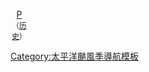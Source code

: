 {{Pacific_Hurricane_season_bar_start
|year=2015
}}
{{Hurricane_season_bar_button
|buttonspacing=0.25em
|intensity={{Storm_colour|cat4}}
|english=Hurricane Andres
|stormname=安德烈斯
|strength=颶風
|linkname=2015年太平洋颶風季#颶風安德烈斯（Andres）
|storminitial=A
}}
{{Hurricane_season_bar_button
|buttonspacing=0.25em
|intensity={{Storm_colour|cat4}}
|english=Hurricane Blanca
|stormname=布蘭卡
|strength=颶風
|linkname=颶風布蘭卡 (2015年)
|storminitial=B
}}
{{Hurricane_season_bar_button
|buttonspacing=0.25em
|intensity={{Storm_colour|cat1}}
|english=Hurricane Carlos
|stormname=卡洛斯
|strength=颶風
|linkname=颶風卡洛斯 (2015年)
|storminitial=C
}}
{{Hurricane_season_bar_button
|buttonspacing=0.25em
|intensity={{Storm_colour|storm}}
|english=Tropcl Storm Ela
|stormname=埃拉
|strength=熱帶風暴
|linkname=2015年太平洋颶風季#熱帶風暴埃拉（Ela）
|storminitial=E*
}}
{{Hurricane_season_bar_button
|buttonspacing=0.25em
|intensity={{Storm_colour|storm}}
|english=Tropcl Storm Halola
|stormname=哈洛拉
|strength=熱帶風暴
|linkname=颱風哈洛拉
|storminitial=H*
}}
{{Hurricane_season_bar_button
|buttonspacing=0.25em
|intensity={{Storm_colour|storm}}
|english=Tropical Storm Iune
|stormname=尤內
|strength=熱帶風暴
|linkname=2015年太平洋颶風季#熱帶風暴尤內（Iune）
|storminitial=I*
}}
{{Hurricane_season_bar_button
|buttonspacing=0.25em
|intensity={{Storm_colour|cat4}}
|english=Hurricane Dolores
|stormname=多洛雷斯
|strength=颶風
|linkname=2015年太平洋颶風季#颶風多洛雷斯（Dolores）
|storminitial=D
}}
{{Hurricane_season_bar_button
|buttonspacing=0.25em
|intensity={{Storm_colour|storm}}
|english=Tropical Storm Enrique
|stormname=恩里克
|strength=熱帶風暴
|linkname=2015年太平洋颶風季#熱帶風暴恩里克（Enrique）
|storminitial=E
}}
</tr>
<tr><td><!--pixel-wide gap--></td></tr>
<tr>
{{Hurricane_season_bar_button
|buttonspacing=0.25em
|intensity={{Storm_colour|storm}}
|english=Tropical Storm Felicia
|stormname=費利西亞
|strength=熱帶風暴
|linkname=2015年太平洋颶風季#熱帶風暴費利西亞（Felicia）
|storminitial=F
}}
{{Hurricane_season_bar_button
|buttonspacing=0.25em
|intensity={{Storm_colour|depression}}
|english=Tropical Depression 08E
|stormname=08E
|strength=熱帶低氣壓
|linkname=2015年太平洋颶風季#熱帶低氣壓08E
|storminitial=08E
}}
{{Hurricane_season_bar_button
|buttonspacing=0.25em
|intensity={{Storm_colour|cat2}}
|english=Hurricane Guillermo
|stormname=吉列爾莫
|strength=颶風
|linkname=2015年太平洋颶風季#颶風吉列爾莫（Guillermo）
|storminitial=G
}}
{{Hurricane_season_bar_button
|buttonspacing=0.25em
|intensity={{Storm_colour|cat4}}
|english=Hurricane Hilda
|stormname=希爾達
|strength=颶風
|linkname=2015年太平洋颶風季#颶風希爾達（Hilda）
|storminitial=H
}}
{{Hurricane_season_bar_button
|buttonspacing=0.25em
|intensity={{Storm_colour|depression}}
|english=Tropical Depression 11E
|stormname=11E
|strength=熱帶低氣壓
|linkname=2015年太平洋颶風季#熱帶低氣壓11E
|storminitial=11E
}}
{{Hurricane_season_bar_button
|buttonspacing=0.25em
|intensity={{Storm_colour|cat4}}
|english=Hurricane Kilo
|stormname=奇羅
|strength=颶風
|linkname=颶風奇羅
|storminitial=K*
}}
{{Hurricane_season_bar_button
|buttonspacing=0.25em
|intensity={{Storm_colour|cat1}}
|english=Hurricane Loke
|stormname=羅克
|strength=颶風
|linkname=颶風羅克
|storminitial=L*
}}
{{Hurricane_season_bar_button
|buttonspacing=0.25em
|intensity={{Storm_colour|cat4}}
|english=Hurricane Ignacio
|stormname=伊格納西奧
|strength=颶風
|linkname=2015年太平洋颶風季#颶風伊格納西奧（Ignacio）
|storminitial=I
}}
</tr>
<tr><td><!--pixel-wide gap--></td></tr>
<tr>
{{Hurricane_season_bar_button
|buttonspacing=0.25em
|intensity={{Storm_colour|cat4}}
|english=Hurricane Jimena
|stormname=希梅納
|strength=颶風
|linkname=2015年太平洋颶風季#颶風希梅納（Jimena）
|storminitial=J
}}
{{Hurricane_season_bar_button
|buttonspacing=0.25em
|intensity={{Storm_colour|storm}}
|english=Tropical Storm Kevin
|stormname=凱文
|strength=熱帶風暴
|linkname=2015年太平洋颶風季#熱帶風暴凱文（Kevin）
|storminitial=K
}}
{{Hurricane_season_bar_button
|buttonspacing=0.25em
|intensity={{Storm_colour|cat3}}
|english= Hurricane Linda
|stormname=琳達
|strength=颶風
|linkname=颶風琳達 (2015年)
|storminitial=L
}}
{{Hurricane_season_bar_button
|buttonspacing=0.25em
|intensity={{Storm_colour|storm}}
|english=Tropical Storm Malia
|stormname=瑪麗亞
|strength=熱帶風暴
|linkname=2015年太平洋颶風季#熱帶風暴瑪麗亞（Malia）
|storminitial=M*
}}
{{Hurricane_season_bar_button
|buttonspacing=0.25em
|intensity={{Storm_colour|depression}}
|english=Tropical Depression 16E
|stormname=16E
|strength=熱帶低氣壓
|linkname=2015年太平洋颶風季#熱帶低氣壓16E
|storminitial=16E
}}
{{Hurricane_season_bar_button
|buttonspacing=0.25em
|intensity={{Storm_colour|storm}}
|english=Tropical Storm Niala
|stormname=尼亞拉
|strength=熱帶風暴
|linkname=2015年太平洋颶風季#熱帶風暴尼亞拉（Niala）
|storminitial=N*
}}
{{Hurricane_season_bar_button
|buttonspacing=0.25em
|intensity={{Storm_colour|cat1}}
|english=Hurricane Marty
|stormname=馬蒂
|strength=颶風
|linkname=颶風馬蒂 (2015年)
|storminitial=M
}}
{{Hurricane_season_bar_button
|buttonspacing=0.25em
|intensity={{Storm_colour|cat2}}
|english=Hurricane Oho
|stormname=歐霍
|strength=颶風
|linkname=2015年太平洋颶風季#颶風歐霍（Oho）
|storminitial=O*
}}
</tr>
<tr><td><!--pixel-wide gap--></td></tr>
<tr>
{{Hurricane_season_bar_button
|buttonspacing=0.25em
|intensity={{Storm_colour|depression}}
|english=Tropical Depression 08C
|stormname=08C
|strength=熱帶低氣壓
|linkname=2015年太平洋颶風季#熱帶低氣壓08C
|storminitial=08C*
}}
{{Hurricane_season_bar_button
|buttonspacing=0.25em
|intensity={{Storm_colour|storm}}
|english=Tropical Storm Nora
|stormname=諾拉
|strength=熱帶風暴
|linkname=2015年太平洋颶風季#熱帶風暴諾拉（Nora）
|storminitial=N
}}
{{Hurricane_season_bar_button
|buttonspacing=0.25em
|intensity={{Storm_colour|cat4}}
|english=Hurricane Olaf
|stormname=奧拉夫
|strength=颶風
|linkname=2015年太平洋颶風季#颶風奧拉夫（Olaf）
|storminitial=O
}} 
{{Hurricane_season_bar_button
|buttonspacing=0.25em
|intensity={{Storm_colour|cat5}}
|english=Hurricane Patricia
|stormname=派翠莎
|strength=颶風
|linkname=颶風派翠莎
|storminitial=P
}}
{{Hurricane_season_bar_button
|buttonspacing=0.25em
|intensity={{Storm_colour|storm}}
|english=Tropical Storm Rick
|stormname=里克
|strength=熱帶風暴
|linkname=2015年太平洋颶風季#熱帶風暴里克（Rick）
|storminitial=R
}}
{{Hurricane_season_bar_button
|buttonspacing=0.25em
|intensity={{Storm_colour|cat4}}
|english=Hurricane Sandra
|stormname=桑德拉
|strength=颶風
|linkname=颶風桑德拉 (2015年)
|storminitial=S
}}
{{Hurricane_season_bar_button
|buttonspacing=0.25em
|intensity={{Storm_colour|depression}}
|english=Tropical Depression 09C
|stormname=09C
|strength=熱帶低氣壓
|linkname=2015年太平洋颶風季#熱帶低氣壓09C
|storminitial=09C*
}}
<div title="Category 5 Patricia" ><td><td><div style="width: 2.0em; text-align: center; valign: middle; margin-right: 0.25em; margin-top: 0.25em; background-color: #{{storm colour|cat5}};"><span>{{Hurricane status small|category=cat5||type={{{type}}}}}</span></td><td>[[颶風派翠莎|P]]<br><small>（[[飓风帕特里夏的气象历史|历史]]）</small></td></td></div>
{{Pacific_Hurricane_season_bar_end}}<noinclude>
[[Category:太平洋颶風季導航模板]]
</noinclude>